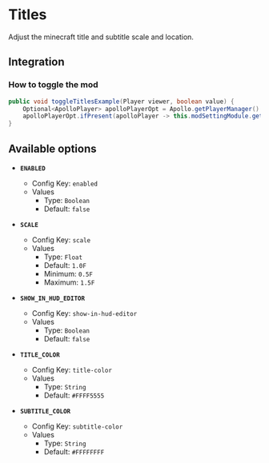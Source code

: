 # Titles

Adjust the minecraft title and subtitle scale and location.

## Integration

### How to toggle the mod

```java
public void toggleTitlesExample(Player viewer, boolean value) {
    Optional<ApolloPlayer> apolloPlayerOpt = Apollo.getPlayerManager().getPlayer(viewer.getUniqueId());
    apolloPlayerOpt.ifPresent(apolloPlayer -> this.modSettingModule.getOptions().set(apolloPlayer, ModTitles.ENABLED, value));
}
```

## Available options

- __`ENABLED`__
    - Config Key: `enabled`
    - Values
        - Type: `Boolean`
        - Default: `false`

- __`SCALE`__
    - Config Key: `scale`
    - Values
        - Type: `Float`
        - Default: `1.0F`
        - Minimum: `0.5F`
        - Maximum: `1.5F`

- __`SHOW_IN_HUD_EDITOR`__
    - Config Key: `show-in-hud-editor`
    - Values
        - Type: `Boolean`
        - Default: `false`

- __`TITLE_COLOR`__
    - Config Key: `title-color`
    - Values
        - Type: `String`
        - Default: `#FFFF5555`

- __`SUBTITLE_COLOR`__
    - Config Key: `subtitle-color`
    - Values
        - Type: `String`
        - Default: `#FFFFFFFF`

